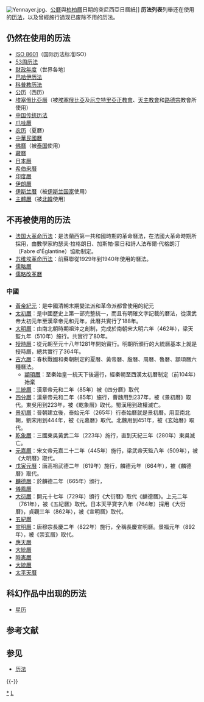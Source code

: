{{multiple issues|
{{disputed|time=2018-09-15T00:33:49+00:00}}
{{original research|time=2018-09-15T00:33:49+00:00}}
{{unreferenced|time=2018-09-15T00:33:49+00:00}}
}}
{{noteTA
|G1=地名
}}
[[Image:Yennayer.jpg|thumb]]、[[公曆|公曆]]與[[柏柏曆|柏柏曆]]日期的突尼西亞日曆紙]]
'''历法列表'''列舉还在使用的[[历法|历法]]，以及曾經施行過现已废除不用的历法。

==仍然在使用的历法==
*[[ISO_8601|ISO 8601]]（国际历法标准ISO）
*[[53周历法|53周历法]]
*[[财政年度|财政年度]]（世界各地）
*[[巴哈伊历法|巴哈伊历法]]
*[[科普教历法|科普教历法]]
*[[公历|公历]]（西历）
*[[埃塞俄比亞曆|埃塞俄比亞曆]]（被[[埃塞俄比亞|埃塞俄比亞]]及[[厄立特里亞|厄立特里亞]][[正教會|正教會]]、[[天主教會|天主教會]]和[[路德宗|路德宗]]教會所使用）
*[[中国传统历法|中国传统历法]]
*[[爪哇曆|爪哇曆]]
*[[农历|农历]]（夏曆）
*[[中華民國曆|中華民國曆]]
*[[佛曆|佛曆]]（被[[泰国|泰国]]使用）
*[[藏曆|藏曆]]
*[[日本曆|日本曆]]
*[[希伯来曆|希伯来曆]]
*[[印度曆|印度曆]]
*[[伊朗曆|伊朗曆]]
*[[伊斯兰曆|伊斯兰曆]]（被[[伊斯兰国家|伊斯兰国家]]使用）
*[[主體曆|主體曆]]（被[[北韓|北韓]]使用）

== 不再被使用的历法==
*[[法國共和曆|法国大革命历法]]：是法蘭西第一共和國時期的革命曆法，在法國大革命時期所採用，由數學家約瑟夫·拉格朗日、加斯帕·蒙日和詩人法布爾·代格朗汀（Fabre d'Églantine）協助制定。
*[[苏维埃革命历法|苏维埃革命历法]]：前蘇聯從1929年到1940年使用的曆法。
*[[儒略曆|儒略曆]]
*[[儒略改革曆|儒略改革曆]]

=== 中國 ===
{{main|中國傳統曆法#歷代曆法}}
*[[黃帝紀元|黃帝紀元]]：是中國清朝末期變法派和革命派都曾使用的紀元
*[[太初曆|太初曆]]：是中國歷史上第一部完整統一，而且有明確文字記載的曆法，從漢武帝太初元年至漢章帝元和元年，此曆共實行了188年。
*[[大明曆_(祖沖之)|大明曆]]：由南北朝時期祖沖之創制，完成於南朝宋大明六年（462年），梁天監九年（510年）施行。共實行了80年。
*[[授時曆|授時曆]]：從元朝至元十八年1281年開始實行。明朝所頒行的大統曆基本上就是授時曆，總共實行了364年。
*[[古六曆|古六曆]]：春秋戰國和秦朝制定的夏曆、黃帝曆、殷曆、周曆、魯曆、顓頊曆六種曆法。
**[[顓頊曆|顓頊曆]]：至秦始皇一統天下後遍行，經秦朝至西漢太初曆制定（前104年）始棄
*[[三統曆|三統曆]]：漢章帝元和二年（85年）被《四分曆》取代
*[[四分曆|四分曆]]：漢章帝元和二年（85年）施行，曹魏用到237年，被《景初曆》取代。東吳用到223年，被《乾象曆》取代。蜀漢用到政權滅亡。
*[[景初曆|景初曆]]：晉朝建立後，泰始元年（265年）行泰始曆就是景初曆。用至南北朝，劉宋用到444年，被《元嘉曆》取代。北魏用到451年，被《玄始曆》取代。
*[[乾象曆|乾象曆]]：三國東吳黃武二年（223年）施行，直到天紀三年（280年）東吳滅亡。
*[[元嘉曆|元嘉曆]]：宋文帝元嘉二十二年（445年）施行，梁武帝天監八年（509年），被《大明曆》取代。
*[[戊寅元曆|戊寅元曆]]：唐高祖武德二年（619年）施行，麟德元年（664年），被《麟德曆》取代。
*[[麟德曆|麟德曆]]：於麟德二年（665年）頒行，
*[[儀鳳曆|儀鳳曆]]
*[[大衍曆|大衍曆]]：開元十七年（729年）頒行《大衍曆》取代《麟德曆》。上元二年（761年），被《五紀曆》取代。日本天平寶字八年（764年）採用《大衍曆》，貞觀三年（862年），被《宣明曆》取代。
*[[五紀曆|五紀曆]]
*[[宣明曆|宣明曆]]：唐穆宗長慶二年（822年）施行，全稱長慶宣明曆。景福元年（892年），被《崇玄曆》取代。
*[[應天曆|應天曆]]
*[[大統曆|大統曆]]
*[[時憲曆|時憲曆]]
*[[大統曆|大統曆]]
*[[太平天曆|太平天曆]]

== 科幻作品中出现的历法 ==
*[[星历|星历]]

== 参考文献 ==
{{Reflist}}

== 参见 ==
*[[历法|历法]]

{{-}}
{{曆法}}
{{歷代中國曆法}}

[[Category:曆法|*]]
[[Category:时间列表|L]]